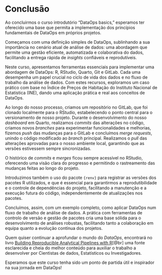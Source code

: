# Conclusão

Ao concluirmos o curso introdutório "DataOps basics," esperamos ter oferecido uma base que permita a implementação dos princípios fundamentais de DataOps em próprios projetos. 

Começamos com uma definição simples de DataOps, sublinhando a sua importância no cenário atual de análise de dados: uma abordagem que permite uma gestão eficiente, automatizada e colaborativa do dados, facilitando a entrega rápida de *insights* confiáveis e reprodutíveis.

Neste curso, apresentamos ferramentas essenciais para implementar uma abordagem de DataOps: R, RStudio, Quarto, Git e GitLab. Cada uma desempenha um papel crucial no ciclo de vida dos dados e no fluxo de trabalho da análise de dados. Com estes recursos, exploramos um caso prático com base no Índice de Preços de Habitação do Instituto Nacional de Estatística (INE), dando uma aplicação prática e real aos conceitos de DataOps.

Ao longo do nosso processo, criamos um repositório no GitLab, que foi clonado localmente para o RStudio, estabelecendo o ponto central para o versionamento de nosso projeto. Durante o desenvolvimento do nosso *dashboard* em Quarto, realizamos *commits* das alterações no código, criamos novos *branches* para experimentar funcionalidades e melhorias, fizemos *push* das mudanças para o GitLab e concluímos *merge requests*, unindo o código modificado ao *branch* principal. Realizamos o *pull* das alterações aprovadas para o nosso ambiente local, garantindo que as versões estivessem sempre sincronizadas.

O histórico de *commits* e *merges* ficou sempre acessível no RStudio, oferecendo uma visão clara do progresso e permitindo o rastreamento das mudanças feitas ao longo do projeto. 

Introduzimos também o uso do pacote `{renv}` para registrar as versões dos pacotes R utilizados, e que é essencial para garantirmos a reprodutibilidade e o controle de dependências do projeto, facilitando a manutenção e a execução futura do código, independentemente de atualizações nos pacotes.

Concluímos, assim, com um exemplo completo, como aplicar DataOps num fluxo de trabalho de análise de dados. A prática com ferramentas de controlo de versão e gestão de pacotes cria uma base sólida para o desenvolvimento de análises robustas, facilitando tanto a colaboração em equipa quanto a evolução contínua dos projetos. 

Quem quiser continuar a aprofundar o mundo do *DataOps*, encontrará no livro [Building Reproducible Analytical Pipelines with R](https://raps-with-r.dev/)[@br] uma fonte esclarecida e cheia do melhor conteúdo para auxiliar o trabalho a desenvolver por Cientistas de dados, Estatísticos ou Investigadores.

Esperamos que este curso tenha sido um ponto de partida útil e inspirador na sua jornada em DataOps!
